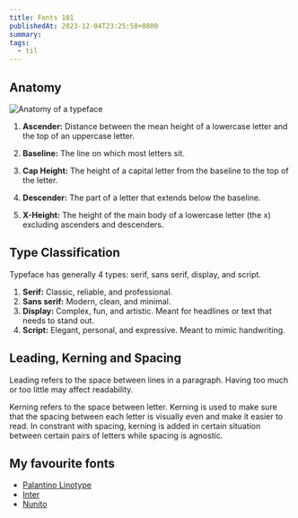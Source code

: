 ```yaml
---
title: Fonts 101
publishedAt: 2023-12-04T23:25:58+0800
summary:
tags:
  - til
---
```


## Anatomy

<Image src="/images/typeface.png" alt="Anatomy of a typeface" />

1. **Ascender:** Distance between the mean height of a lowercase letter and the top of an uppercase letter.

1. **Baseline:** The line on which most letters sit.

1. **Cap Height:** The height of a capital letter from the baseline to the top of the letter.

1. **Descender:** The part of a letter that extends below the baseline.

1. **X-Height:** The height of the main body of a lowercase letter (the x) excluding ascenders and descenders.

## Type Classification

Typeface has generally 4 types: serif, sans serif, display, and script.

1. **Serif:** Classic, reliable, and professional.
1. **Sans serif:** Modern, clean, and minimal.
1. **Display:** Complex, fun, and artistic. Meant for headlines or text that needs to stand out.
1. **Script:** Elegant, personal, and expressive. Meant to mimic handwriting.

## Leading, Kerning and Spacing

Leading refers to the space between lines in a paragraph. Having too much or too little may affect readability.

Kerning refers to the space between letter. Kerning is used to make sure that the spacing between each letter is visually even and make it easier to read.
In constrant with spacing, kerning is added in certain situation between certain pairs of letters while spacing is agnostic.

## My favourite fonts

- [Palantino Linotype](https://learn.microsoft.com/en-us/typography/font-list/palatino-linotype#style--weight-examples)
- [Inter](https://fonts.google.com/?query=inter)
- [Nunito](https://fonts.google.com/?query=nunito)
